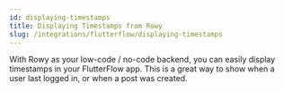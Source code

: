 ```yaml
---
id: displaying-timestamps
title: Displaying Timestamps from Rowy
slug: /integrations/flutterflow/displaying-timestamps
---
```


With Rowy as your low-code / no-code backend, you can easily display timestamps in your FlutterFlow app. This is a great way to show when a user last logged in, or when a post was created.